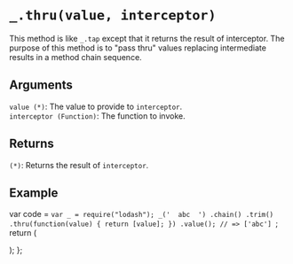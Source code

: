 # `_.thru(value, interceptor)`

This method is like `_.tap` except that it returns the result of interceptor. The purpose of this method is to "pass thru" values replacing intermediate results in a method chain sequence.

## Arguments

`value (*)`: The value to provide to `interceptor`.  
`interceptor (Function)`: The function to invoke.

## Returns

`(*)`: Returns the result of `interceptor`.

## Example


  var code = `var _ = require("lodash");
_('  abc  ')
 .chain()
 .trim()
 .thru(function(value) {
   return [value];
 })
 .value();
// => ['abc']
`;
  return (
    <div>
      <Embed source={code} />
    </div>
  );
};

<Demo />


